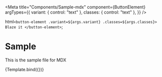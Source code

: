 
<Meta
  title="Components/Sample-mdx"
  component={ButtonElement}
  argTypes={{
    variant: { control: "text" },
    classes: { control: "text" },
  }}
/>

  html`
    <button-element .variant=${args.variant} .classes=${args.classes}>
      Blaze it
    </button-element>
  `;

# Sample

This is the sample file for MDX

<Canvas>
  <Story name="Basic" args={{ variant: "primary" }}>
    {Template.bind({})}
  </Story>
</Canvas>

<ArgsTable story="Basic" />

